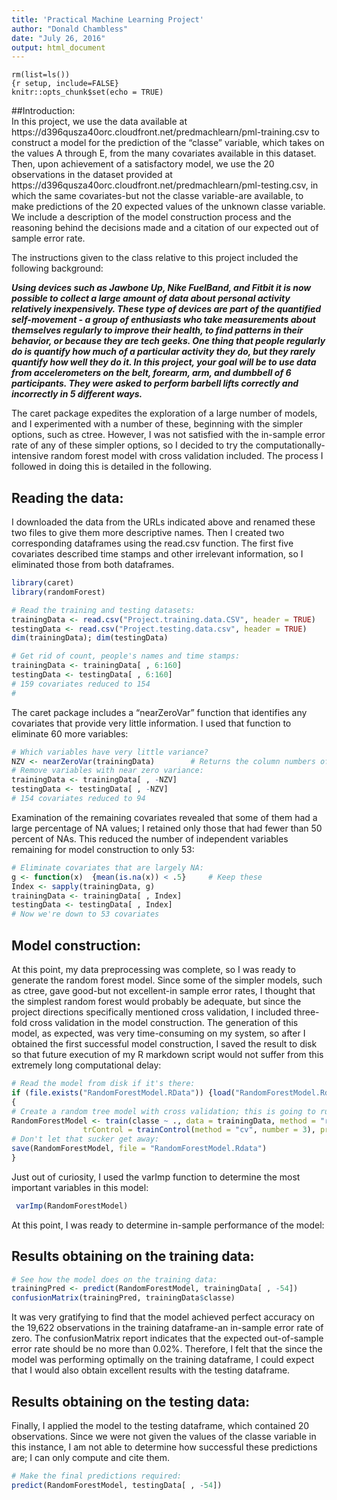 ```yaml
---
title: 'Practical Machine Learning Project'
author: "Donald Chambless"
date: "July 26, 2016"
output: html_document
---
```


```
rm(list=ls())
{r setup, include=FALSE}
knitr::opts_chunk$set(echo = TRUE)
```

##Introduction:  
In this project, we use the data available at 
https://d396qusza40orc.cloudfront.net/predmachlearn/pml-training.csv to construct a model for the prediction of the "classe" variable, which takes on the values A through E, from the many 
covariates available in this dataset.  Then, upon achievement of a satisfactory model, we use the 20 observations in the dataset provided at 
https://d396qusza40orc.cloudfront.net/predmachlearn/pml-testing.csv, in which the same covariates-but not the classe variable-are available, to make predictions of the 20 expected values of 
the unknown classe variable.  We include a description of the model construction process and the reasoning behind the decisions made and a citation of our expected out of sample error rate.   

The instructions given to the class relative to this project included the following background:  

**_Using devices such as Jawbone Up, Nike FuelBand, and Fitbit it is now possible to collect a large amount of data about personal activity relatively inexpensively. These type of devices 
are part of the quantified self-movement - a group of enthusiasts who take measurements about themselves regularly to improve their health, to find patterns in their behavior, or because 
they are tech geeks. One thing that people regularly do is quantify how much of a particular activity they do, but they rarely quantify how well they do it. In this project, your goal will 
be to use data from accelerometers on the belt, forearm, arm, and dumbbell of 6 participants. They were asked to perform barbell lifts correctly and incorrectly in 5 different ways._**  

The caret package expedites the exploration of a large number of models, and I experimented with a number of these, beginning with the simpler options, such as ctree.  However, I was not 
satisfied with the in-sample error rate of any of these simpler options, so I decided to try the computationally-intensive random forest model with cross validation included.  The process I 
followed in doing this is detailed in the following.

## Reading the data:
I downloaded the data from the URLs indicated above and renamed these two files to give them more descriptive names.  Then I created two corresponding dataframes using the read.csv 
function.  The first five covariates described time stamps and other irrelevant information, so I eliminated those from both dataframes.

```r
library(caret)
library(randomForest)

# Read the training and testing datasets:
trainingData <- read.csv("Project.training.data.CSV", header = TRUE)
testingData <- read.csv("Project.testing.data.csv", header = TRUE)
dim(trainingData); dim(testingData)

# Get rid of count, people's names and time stamps:
trainingData <- trainingData[ , 6:160]
testingData <- testingData[ , 6:160]
# 159 covariates reduced to 154
#
```

The caret package includes a "nearZeroVar" function that identifies any covariates that provide very little information.  I used that function to eliminate 60 more variables:

```r
# Which variables have very little variance?
NZV <- nearZeroVar(trainingData)        # Returns the column numbers of nzv variables
# Remove variables with near zero variance:
trainingData <- trainingData[ , -NZV]
testingData <- testingData[ , -NZV]
# 154 covariates reduced to 94
```

Examination of the remaining covariates revealed that some of them had a large percentage of NA values; I retained only those that had fewer than 50 percent of NAs.  This reduced the number 
of independent variables remaining for model construction to only 53:

```r
# Eliminate covariates that are largely NA:
g <- function(x)  {mean(is.na(x)) < .5}     # Keep these
Index <- sapply(trainingData, g)
trainingData <- trainingData[ , Index]
testingData <- testingData[ , Index]
# Now we're down to 53 covariates
```

## Model construction:  
At this point, my data preprocessing was complete, so I was ready to generate the random forest model.  Since some of the simpler models, such as ctree, gave good-but not excellent-in 
sample error rates, I thought that the simplest random forest would probably be adequate, but since the project directions specifically mentioned cross validation, I included three-fold 
cross validation in the model construction.  The generation of this model, as expected, was very time-consuming on my system, so after I obtained the first successful model construction, I 
saved the result to disk so that future execution of my R markdown script would not suffer from this extremely long computational delay:

```r
# Read the model from disk if it's there:
if (file.exists("RandomForestModel.RData")) {load("RandomForestModel.Rdata") } else
{
# Create a random tree model with cross validation; this is going to run forever:
RandomForestModel <- train(classe ~ ., data = trainingData, method = "rf",
                trControl = trainControl(method = "cv", number = 3), prox = TRUE)
# Don't let that sucker get away:
save(RandomForestModel, file = "RandomForestModel.Rdata")
}
```

Just out of curiosity, I used the varImp function to determine the most important variables in this model:

```r
 varImp(RandomForestModel)
```

At this point, I was ready to determine in-sample performance of the model:  

## Results obtaining on the training data:  

```r
# See how the model does on the training data:
trainingPred <- predict(RandomForestModel, trainingData[ , -54])
confusionMatrix(trainingPred, trainingData$classe)
```

It was very gratifying to find that the model achieved perfect accuracy on the 19,622 observations in the training dataframe-an in-sample error rate of zero.  The confusionMatrix report 
indicates that the expected out-of-sample error rate should be no more than 0.02%.  Therefore, I felt that the since the model was performing optimally on the training dataframe, I could expect that 
I would also obtain excellent results with the testing dataframe.  

## Results obtaining on the testing data:  
Finally, I applied the model to the testing dataframe, which contained 20 observations.  Since we were not given the values of the classe variable in this instance, I am not able to 
determine how successful these predictions are; I can only compute and cite them.

```r
# Make the final predictions required:
predict(RandomForestModel, testingData[ , -54])
```
